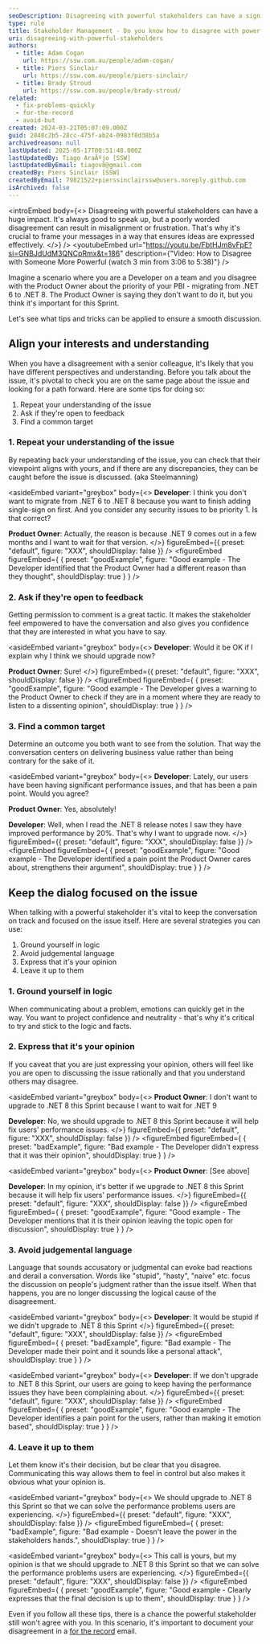 ```yaml
---
seoDescription: Disagreeing with powerful stakeholders can have a significant impact on project outcomes. Learn how to effectively express your opinions and interests while keeping the conversation focused on the issue.
type: rule
title: Stakeholder Management - Do you know how to disagree with powerful stakeholders?
uri: disagreeing-with-powerful-stakeholders
authors:
  - title: Adam Cogan
    url: https://ssw.com.au/people/adam-cogan/
  - title: Piers Sinclair
    url: https://ssw.com.au/people/piers-sinclair/
  - title: Brady Stroud
    url: https://ssw.com.au/people/brady-stroud/
related:
  - fix-problems-quickly
  - for-the-record
  - avoid-but
created: 2024-03-21T05:07:09.000Z
guid: 2848c2b5-28cc-475f-ab24-0983f8d38b5a
archivedreason: null
lastUpdated: 2025-05-17T00:51:48.000Z
lastUpdatedBy: Tiago AraÃºjo [SSW]
lastUpdatedByEmail: tiagov8@gmail.com
createdBy: Piers Sinclair [SSW]
createdByEmail: 79821522+pierssinclairssw@users.noreply.github.com
isArchived: false
---
```


<introEmbed
  body={<>
Disagreeing with powerful stakeholders can have a huge impact. It's always good to speak up, but a poorly worded disagreement can result in misalignment or frustration. That's why it's crucial to frame your messages in a way that ensures ideas are expressed effectively.
  </>}
/>
<youtubeEmbed url="https://youtu.be/FbtHJm8vFpE?si=GNBJdUdM3QNCpRmx&t=186" description={"Video: How to Disagree with Someone More Powerful (watch 3 min from 3:06 to 5:38)"} />

Imagine a scenario where you are a Developer on a team and you disagree with the Product Owner about the priority of your PBI - migrating from .NET 6 to .NET 8. The Product Owner is saying they don't want to do it, but you think it's important for this Sprint.

Let's see what tips and tricks can be applied to ensure a smooth discussion.

## Align your interests and understanding

When you have a disagreement with a senior colleague, it's likely that you have different perspectives and understanding. Before you talk about the issue, it's pivotal to check you are on the same page about the issue and looking for a path forward. Here are some tips for doing so:

1. Repeat your understanding of the issue
2. Ask if they're open to feedback
3. Find a common target

### 1. Repeat your understanding of the issue

By repeating back your understanding of the issue, you can check that their viewpoint aligns with yours, and if there are any discrepancies, they can be caught before the issue is discussed. (aka Steelmanning)

<asideEmbed
  variant="greybox"
  body={<>
    **Developer**: I think you don't want to migrate from .NET 6 to .NET 8 because you want to finish adding single-sign on first. And you consider any security issues to be priority 1. Is that correct?

**Product Owner**: Actually, the reason is because .NET 9 comes out in a few months and I want to wait for that version.
  </>}
  figureEmbed={{
    preset: "default",
    figure: "XXX",
    shouldDisplay: false
  }}
/>
<figureEmbed figureEmbed={ {
  preset: "goodExample",
  figure: "Good example - The Developer identified that the Product Owner had a different reason than they thought",
  shouldDisplay: true
} } />


### 2. Ask if they're open to feedback

Getting permission to comment is a great tactic. It makes the stakeholder feel empowered to have the conversation and also gives you confidence that they are interested in what you have to say.

<asideEmbed
  variant="greybox"
  body={<>
    **Developer**: Would it be OK if I explain why I think we should upgrade now?

**Product Owner**: Sure!
  </>}
  figureEmbed={{
    preset: "default",
    figure: "XXX",
    shouldDisplay: false
  }}
/>
<figureEmbed figureEmbed={ {
  preset: "goodExample",
  figure: "Good example - The Developer gives a warning to the Product Owner to check if they are in a moment where they are ready to listen to a dissenting opinion",
  shouldDisplay: true
} } />


### 3. Find a common target

Determine an outcome you both want to see from the solution. That way the conversation centers on delivering business value rather than being contrary for the sake of it.

<asideEmbed
  variant="greybox"
  body={<>
    **Developer**: Lately, our users have been having significant performance issues, and that has been a pain point. Would you agree?

**Product Owner**: Yes, absolutely!

**Developer**: Well, when I read the .NET 8 release notes I saw they have improved performance by 20%. That's why I want to upgrade now.
  </>}
  figureEmbed={{
    preset: "default",
    figure: "XXX",
    shouldDisplay: false
  }}
/>
<figureEmbed figureEmbed={ {
  preset: "goodExample",
  figure: "Good example - The Developer identified a pain point the Product Owner cares about, strengthens their argument",
  shouldDisplay: true
} } />


## Keep the dialog focused on the issue

When talking with a powerful stakeholder it's vital to keep the conversation on track and focused on the issue itself. Here are several strategies you can use:

1. Ground yourself in logic
2. Avoid judgemental language
3. Express that it's your opinion
4. Leave it up to them

### 1. Ground yourself in logic

When communicating about a problem, emotions can quickly get in the way. You want to project confidence and neutrality - that's why it's critical to try and stick to the logic and facts.

### 2. Express that it's your opinion

If you caveat that you are just expressing your opinion, others will feel like you are open to discussing the issue rationally and that you understand others may disagree.

<asideEmbed
  variant="greybox"
  body={<>
    **Product Owner**: I don't want to upgrade to .NET 8 this Sprint because I want to wait for .NET 9

**Developer**: No, we should upgrade to .NET 8 this Sprint because it will help fix users' performance issues.
  </>}
  figureEmbed={{
    preset: "default",
    figure: "XXX",
    shouldDisplay: false
  }}
/>
<figureEmbed figureEmbed={ {
  preset: "badExample",
  figure: "Bad example - The Developer didn't express that it was their opinion",
  shouldDisplay: true
} } />


<asideEmbed
  variant="greybox"
  body={<>
    **Product Owner**: [See above]

**Developer**: In my opinion, it's better if we upgrade to .NET 8 this Sprint because it will help fix users' performance issues.
  </>}
  figureEmbed={{
    preset: "default",
    figure: "XXX",
    shouldDisplay: false
  }}
/>
<figureEmbed figureEmbed={ {
  preset: "goodExample",
  figure: "Good example - The Developer mentions that it is their opinion leaving the topic open for discussion",
  shouldDisplay: true
} } />


### 3. Avoid judgemental language

Language that sounds accusatory or judgmental can evoke bad reactions and derail a conversation. Words like "stupid", "hasty", "naive" etc. focus the discussion on people's judgment rather than the issue itself. When that happens, you are no longer discussing the logical cause of the disagreement.

<asideEmbed
  variant="greybox"
  body={<>
    **Developer**: It would be stupid if we didn't upgrade to .NET 8 this Sprint
  </>}
  figureEmbed={{
    preset: "default",
    figure: "XXX",
    shouldDisplay: false
  }}
/>
<figureEmbed figureEmbed={ {
  preset: "badExample",
  figure: "Bad example - The Developer made their point and it sounds like a personal attack",
  shouldDisplay: true
} } />


<asideEmbed
  variant="greybox"
  body={<>
    **Developer**: If we don't upgrade to .NET 8 this Sprint, our users are going to keep having the performance issues they have been complaining about.
  </>}
  figureEmbed={{
    preset: "default",
    figure: "XXX",
    shouldDisplay: false
  }}
/>
<figureEmbed figureEmbed={ {
  preset: "goodExample",
  figure: "Good example - The Developer identifies a pain point for the users, rather than making it emotion based",
  shouldDisplay: true
} } />


### 4. Leave it up to them

Let them know it's their decision, but be clear that you disagree. Communicating this way allows them to feel in control but also makes it obvious what your opinion is.

<asideEmbed
  variant="greybox"
  body={<>
    We should upgrade to .NET 8 this Sprint so that we can solve the performance problems users are experiencing.
  </>}
  figureEmbed={{
    preset: "default",
    figure: "XXX",
    shouldDisplay: false
  }}
/>
<figureEmbed figureEmbed={ {
  preset: "badExample",
  figure: "Bad example - Doesn't leave the power in the stakeholders hands.",
  shouldDisplay: true
} } />


<asideEmbed
  variant="greybox"
  body={<>
    This call is yours, but my opinion is that we should upgrade to .NET 8 this Sprint so that we can solve the performance problems users are experiencing.
  </>}
  figureEmbed={{
    preset: "default",
    figure: "XXX",
    shouldDisplay: false
  }}
/>
<figureEmbed figureEmbed={ {
  preset: "goodExample",
  figure: "Good example - Clearly expresses that the final decision is up to them",
  shouldDisplay: true
} } />


Even if you follow all these tips, there is a chance the powerful stakeholder still won't agree with you. In this scenario, it's important to document your disagreement in a [for the record](/for-the-record) email.
